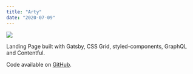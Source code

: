 ```yaml
---
title: "Arty"
date: "2020-07-09"
---
```


<Img
  src="/images/posts/arty.png"
  width={2154}
  height={1232}
  caption="3D Menu Gallery project"
/>

Landing Page built with Gatsby, CSS Grid, styled-components, GraphQL and Contentful.

Code available on [GitHub](https://github.com/eneax/gatsby-landing-page-arty).
